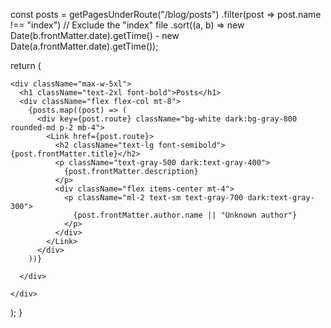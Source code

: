 
  const posts = getPagesUnderRoute("/blog/posts")
    .filter(post => post.name !== "index") // Exclude the "index" file
    .sort((a, b) => new Date(b.frontMatter.date).getTime() - new Date(a.frontMatter.date).getTime());

  return (

    <div className="max-w-5xl">
      <h1 className="text-2xl font-bold">Posts</h1>
      <div className="flex flex-col mt-8">
        {posts.map((post) => (
          <div key={post.route} className="bg-white dark:bg-gray-800 rounded-md p-2 mb-4">
            <Link href={post.route}>
              <h2 className="text-lg font-semibold">{post.frontMatter.title}</h2>
              <p className="text-gray-500 dark:text-gray-400">
                {post.frontMatter.description}
              </p>
              <div className="flex items-center mt-4">
                <p className="ml-2 text-sm text-gray-700 dark:text-gray-300">
                  {post.frontMatter.author.name || "Unknown author"}
                </p>
              </div>
            </Link>
          </div>
        ))}

      </div>

    </div>
  );
}
